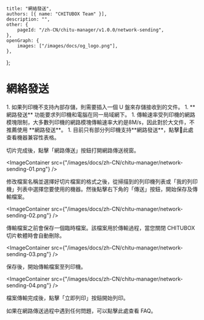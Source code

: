 	title: "網絡發送",
	authors: [{ name: "CHITUBOX Team" }],
	description: "",
	other: {
		pageId: "/zh-CN/chitu-manager/v1.0.0/network-sending",
	},
	openGraph: {
		images: ["/images/docs/og_logo.png"],
	},
};

# 網絡發送

<Admonition type="note" title="注意">
	1. 如果列印機不支持內部存儲，則需要插入一個 U 盤來存儲接收到的文件。
	1. **網路發送** 功能要求列印機和電腦在同一局域網下。
	1. 傳輸速率受列印機的網路模塊限制，大多數列印機的網路模塊傳輸速率大約是8M/s，因此對於大文件，不推薦使用 **網路發送**。
	1. 目前只有部分列印機支持**網路發送**，點擊<SpanA href="https://wkhvloo2kw.feishu.cn/docx/W9XedDtuqoHK2IxsicvccQthngf">📃此處</SpanA>查看機器兼容性表格。
</Admonition>

切片完成後，點擊「網路傳送」按鈕打開網路傳送視窗。

<ImageContainer
	src={"/images/docs/zh-CN/chitu-manager/network-sending-01.png"}
/>

修改檔案名稱並選擇好切片檔案的格式之後，從掃描到的列印機列表或「我的列印機」列表中選擇您要使用的機器。然後點擊右下角的「傳送」按鈕，開始保存及傳輸檔案。

<ImageContainer
	src={"/images/docs/zh-CN/chitu-manager/network-sending-02.png"}
/>

傳輸檔案之前會保存一個臨時檔案。該檔案用於傳輸過程，當您關閉 CHITUBOX 切片軟體時會自動刪除。

<ImageContainer
	src={"/images/docs/zh-CN/chitu-manager/network-sending-03.png"}
/>

保存後，開始傳輸檔案至列印機。

<ImageContainer
	src={"/images/docs/zh-CN/chitu-manager/network-sending-04.png"}
/>

檔案傳輸完成後，點擊「立即列印」按鈕開始列印。

如果在網路傳送過程中遇到任何問題，可以點擊<NextLink href="/zh-TW/faq/latest/chitu-manager-faq">此處</NextLink>查看 FAQ。
